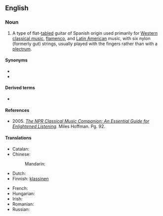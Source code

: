 ==English==

===Noun===
{{en-noun|head=[[classical]] [[guitar]]}}

# {{lb|en|musical instrument}} A type of flat-[[table]]d guitar of Spanish origin used primarily for [[Western classical music]], [[flamenco]], and [[Latin American]] music, with six nylon (formerly gut) strings, usually played with the fingers rather than with a [[plectrum]].

====Synonyms====
* {{l|en|nylon-string guitar}}
* {{l|en|Spanish guitar}}

====Derived terms====
* {{l|en|classical guitarist}}

====References====
* 2005. [https://books.google.com/books?id=e6GcPB5v0yIC&pg=PA92&dq=%22classical+guitar%22+strings+flat+back&hl=en&sa=X&ved=0CD4Q6AEwAmoVChMI-9icqIrpxwIVxDs-Ch34ewLy#v=onepage&q=%22classical%20guitar%22%20strings%20flat%20back&f=false ''The NPR Classical Music Companion: An Essential Guide for Enlightened Listening'']. Miles Hoffman. Pg. 92.

====Translations====
{{trans-top|guitar used primarily for classical music}}
* Catalan: {{t+|ca|guitarra clàssica|f}}
* Chinese:
*: Mandarin: {{t|cmn|古典吉他|tr=gǔdiǎn jítā|sc=Hani}}
* Dutch: {{t|nl|klassieke gitaar|f|m}}
* Finnish: [[klassinen#Finnish|klassinen]] {{t+|fi|kitara}}
{{trans-mid}}
* French: {{t+|fr|guitare classique|f}}
* Hungarian: {{t|hu|klasszikus gitár}}
* Irish: {{t|ga|giotár clasaiceach|m}}
* Romanian: {{t|ro|chitară clasică|f}}
* Russian: {{t|ru|класси́ческая гита́ра|f}}
{{trans-bottom}}
